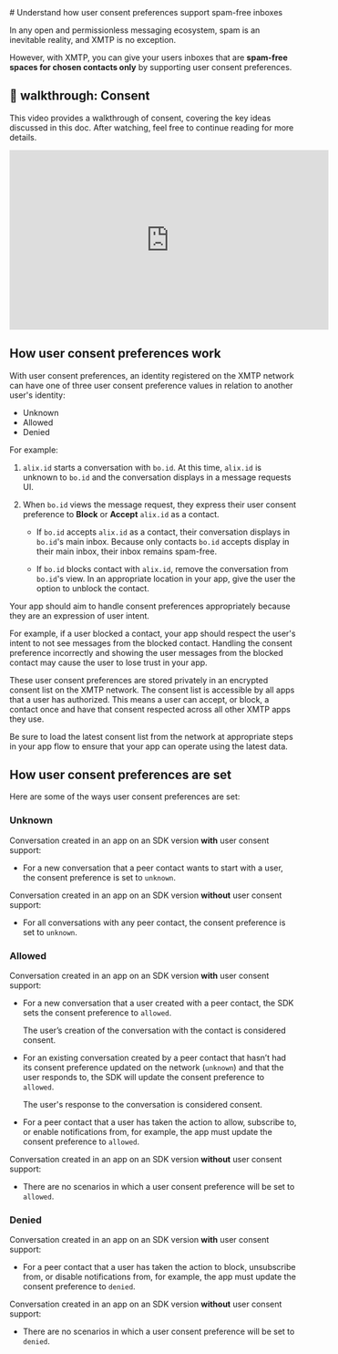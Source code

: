 
<AutoBreadcrumb />
# Understand how user consent preferences support spam-free inboxes

In any open and permissionless messaging ecosystem, spam is an inevitable reality, and XMTP is no exception.

However, with XMTP, you can give your users inboxes that are **spam-free spaces for chosen contacts only** by supporting user consent preferences.

## 🎥 walkthrough: Consent

This video provides a walkthrough of consent, covering the key ideas discussed in this doc. After watching, feel free to continue reading for more details.

<iframe width="560" height="315" src="https://www.youtube.com/embed/Qy_naNXYxmU?si=JEVL8Mruy_4Px4D5" title="YouTube video player" frameBorder="0" allow="accelerometer; autoplay; clipboard-write; encrypted-media; gyroscope; picture-in-picture; web-share" referrerPolicy="strict-origin-when-cross-origin" allowFullScreen></iframe>

## How user consent preferences work

With user consent preferences, an identity registered on the XMTP network can have one of three user consent preference values in relation to another user's identity:

- Unknown
- Allowed
- Denied

For example:

1. `alix.id` starts a conversation with `bo.id`. At this time, `alix.id` is unknown to `bo.id` and the conversation displays in a message requests UI.

2. When `bo.id` views the message request, they express their user consent preference to **Block** or **Accept** `alix.id` as a contact.

   - If `bo.id` accepts `alix.id` as a contact, their conversation displays in `bo.id`'s main inbox. Because only contacts `bo.id` accepts display in their main inbox, their inbox remains spam-free.

   - If `bo.id` blocks contact with `alix.id`, remove the conversation from `bo.id`'s view. In an appropriate location in your app, give the user the option to unblock the contact.

Your app should aim to handle consent preferences appropriately because they are an expression of user intent.

For example, if a user blocked a contact, your app should respect the user's intent to not see messages from the blocked contact. Handling the consent preference incorrectly and showing the user messages from the blocked contact may cause the user to lose trust in your app.

These user consent preferences are stored privately in an encrypted consent list on the XMTP network. The consent list is accessible by all apps that a user has authorized. This means a user can accept, or block, a contact once and have that consent respected across all other XMTP apps they use.

Be sure to load the latest consent list from the network at appropriate steps in your app flow to ensure that your app can operate using the latest data.

## How user consent preferences are set

Here are some of the ways user consent preferences are set:

### Unknown

Conversation created in an app on an SDK version **with** user consent support:

- For a new conversation that a peer contact wants to start with a user, the consent preference is set to `unknown`.

Conversation created in an app on an SDK version **without** user consent support:

- For all conversations with any peer contact, the consent preference is set to `unknown`.

### Allowed

Conversation created in an app on an SDK version **with** user consent support:

- For a new conversation that a user created with a peer contact, the SDK sets the consent preference to `allowed`.

  The user’s creation of the conversation with the contact is considered consent.

- For an existing conversation created by a peer contact that hasn’t had its consent preference updated on the network (`unknown`) and that the user responds to, the SDK will update the consent preference to `allowed`.

  The user's response to the conversation is considered consent.

- For a peer contact that a user has taken the action to allow, subscribe to, or enable notifications from, for example, the app must update the consent preference to `allowed`.

Conversation created in an app on an SDK version **without** user consent support:

- There are no scenarios in which a user consent preference will be set to `allowed`.

### Denied

Conversation created in an app on an SDK version **with** user consent support:

- For a peer contact that a user has taken the action to block, unsubscribe from, or disable notifications from, for example, the app must update the consent preference to `denied`.

Conversation created in an app on an SDK version **without** user consent support:

- There are no scenarios in which a user consent preference will be set to `denied`.
